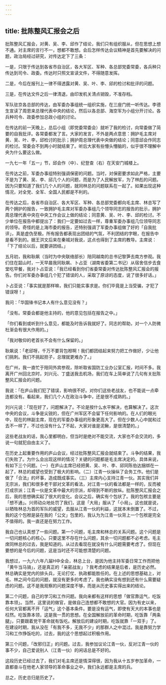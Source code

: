 ```yaml
---
---
---
```

title: 批陈整风汇报会之后
---




批陈整风汇报会，对黄、吴、李、邱作了结论，我们只有组织服从，但在思想上想不通。对主席的言行不一，想都不敢想。会后怎样传达会议精神是首先要解决的问题，政治局经过研究，对传达定下了三条：

一是，只限于传达到各省市自治区，各大军区、军种、各总部党委常委，各兵种只传达到司令、政委。传达时只照文宣读文件，不得随意发挥。

二是，今后在报刊上一律不得透露对黄、吴、叶、李、邱的检讨和批评的问题。

三是，在传达文件之后一律清退，由印发机关清点销毁，不准存档。

军队驻京各总部的传达，由军委办事组统一组织实施，在三座门统一听传达。李德生宣读了周恩来总理代表中央的结论，然后以各总部、海空军为小组分开讨论。各兵种司令、政委参加总政小组的讨论。

在传达的前一天晚上，总后小组（即党委常委会）就听了我的检讨，向常委做了简要的自我批评。各常委都发了言。大家的发言，不外是两点意思：拥护毛主席对黄、吴、叶、李，邱检讨的批示；拥护周总理代表中央做的结论；同意邱会作同志的检讨。常委会不到两小时就结束了。听后大家有些懵头懵脑的，似乎很不理解中央为什么要这么做。

一九七一年「五一」节，邱会作（中）、纪登查（右）在天安门城楼上。



在传达之前，军委办事组特别强调保密的问题。当时，对保密要求如此严格，主要不是为了黄、吴、李、邱几个人的问题，而是为了人民解放军，为了林彪的问题。因为只要知道了我们几个人的问题，就同林总的问题联系在一起了。如果出现这种情况，对全党、全军、全国人民都是不利的。

在传达之后，各省市自治区、各大军区、军种、各总部党委都向毛主席、林总写了两个拥护的报告，一致拥护毛主席对军委办事组几个领导同志的报告的批示，拥护周总理代表中央在中央工作会议上做的结论；同意黄、吴、叶、李、邱的检讨。不少单位在报告中都提出了：我们一定要如过去一样，尊重军委办事组几位领导同志的领导。奇怪的是上海市委的报告，还特别强调了军委办事组做了好的「自我批评」，真是虚伪至极。所有报告都表现出团结的气氛，不利团结的字眼，在报告中是看不到的。据王洪文后来在秦城对我说，这点也得到了主席的教导。主席说：「下了结论以后，就要讲团结。」

五月初，我和耿飙（当时为中央联络部长）陪同越南的总书记黎笋去南方参观。我们住在韶山时，一天早晨我同耿飙、卜占亚（湖南省委第二书记）从宿舍信步去食堂吃早餐，我对卜占亚说：「我已经看到你们省委常委对传达批陈整风汇报会的报告。你们对军委办事组几个犯了错误的人，采取了原谅的态度，说了很多好话。」

卜占亚说：「事实就是那样嘛，我们只能实事求是。你们毕竟是上当受骗，才犯了错误呀！」

我问：「华国锋书记本人有什么意见没有？」

「没有。常委会都是他主持的，他的意见包括在报告之中。」

「你们看到或听到什么意见，都能及时告诉我就好了。同志的帮助，对一个人防微杜渐会有很大作用的。」

「我对敬仰的老首长不会有什么保留的。」

耿飙说：「老邱呀，千万不要背包袱啊！我们都团结起来努力把工作做好，少让他们挑刺。我们不挑起担子，总理就更难办了。」

在广州，我一直忙于陪同外宾参观，除听取省国防工业办公室汇报，时间不多。我离开广州回北京时，刘兴元、丁盛送我去机场，我们在车上简单说了几句有关批陈整风汇报会的问题。

我说：「在庐山我们犯了错误，影响很不好。对你们这些老战友，也不能说一点牵连都没有。看起来，我们几个人在政治斗争中，还是很不成熟的。」

刘兴元说：「现在好了，问题解决了。不论是按什么水平解决，也算解决了。这次中央的会议，斗争是尖锐的，但在广州军区不会留下任何影响的。在人们的眼光中，现在的林副主席，现在的军委办事组的形象更高大了。但在少数人心中就和过去不一样了，不过也没有什么了不起，大家对谁是泥鳅，是很清楚的。」

这些老战友的话，我心里都明白，但当时是绝对不能交流，大家也不会交流的，多说一句就犯自由主义了。

在历史上起重要作用的庐山会议，经过批陈整风汇报会就结束了。斗争的结果，我们失败了。为什么会出现这样的情况？关键的问题都是毛主席决定的。具体来说，有如下三个问题。（一）在庐山主席已经把黄、吴、叶、李、邱同陈伯达捆绑在一起了，林总的威望也受到了极大的影响。（二）江青一伙操纵了会务工作。他们是做了「合法」的坏事，造成既成事实。（三）主席内心支持江青一伙。其实我们并无宗派，我们和很多老干部对文革的看法，对江青一伙的看法都是一样的，反而被打成宗派；江青一伙是文革中最大的宗派，却得到不断的放纵。批陈整风汇报会之后，我的思想确实起了很大的变化。会议之后，确实有个包状了。我的包袱主要是「想不通」。兴师动众地处罚了我们，这是「大局」服从了「小局」。这也就是说，以牺牲林总为首的军队的威望，去服从江青一伙的利益，这就本末倒置了。不过，我的这个包袱是装在我的「公文」包里的，我认为为江青一伙背上一个包袱是完全不值得的。我一直还是在努力工作。

我自己也认真想了一些问题。第一个问题，毛主席和林总的关系问题。这个问题是一切问题核心的核心。只要这里不存在什么问题，其余一切问题都不必考虑。毛主席同林总的过去，我是知道的。从过去看现在就没有什么问题需要考虑了。但现在要想的是今后的问题，这是当时还不可能想清楚的问题。

我想过，一九六六年八届H中全会，林总上台，是因为他主持军委日常工作而把他「黄牛当马骑」，还是真正的「亲密战友」？我考虑的结果是后者，是历史必然。林总确实是党内的排头兵，无论打仗、执政都能胜任的。在上述的思想基础上，对毛、林之间今后的问题，就没有更多的考虑了。我也确实没有想到还有什么需要疑虑的问题。这不是我观察的问题深度不够，而是从历史事实得出来的结论。

第二个问题，自己的学习和工作问题。我向来都有这样的思想「做官靠运气，吃饭靠本领」。当然，这里说的做官，是做自己连想都不敢想的大官。因为有史以来，任何大官都离不开「运气」这个基本条件。要是没有运气，即使有天大的本事也是枉然。吃饭靠本领，这是我一贯的思想。在全国解放前的革命时期，吃饭靠「两条腿」，只要跟着党干革命就有饭吃。解放后的建设时期，吃饭就靠「一双手」了。在建设时期，我从没在「有我不多，无我不少」的那群人之中混过。我是靠努力学习和工作挣饭吃的，过去，我的这个思想起过积极作用。

第三个问题，「改邪归正」的问题。过去，我参加议论江青一伙，反对江青一伙的事不少，自己爱说别人（江青一伙）的闲话总是不好的。

这段历史已经过去了，我们对毛主席还是情深得很，因为我从十五岁参加革命，一直都奋斗在他老人家领导的革命事业之中，我们永远都是主席的兵。

总之，历史总归是历史了。